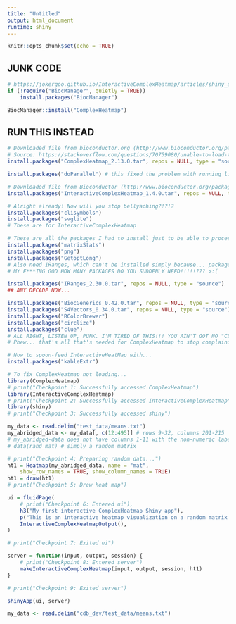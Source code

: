 ```yaml
---
title: "Untitled"
output: html_document
runtime: shiny
---
```


```r
knitr::opts_chunk$set(echo = TRUE)
```

## JUNK CODE
```r
# https://jokergoo.github.io/InteractiveComplexHeatmap/articles/shiny_dev.html
if (!require("BiocManager", quietly = TRUE))
    install.packages("BiocManager")

BiocManager::install("ComplexHeatmap")

```

## RUN THIS INSTEAD
```r
# Downloaded file from bioconductor.org (http://www.bioconductor.org/packages/devel/bioc/html/ComplexHeatmap.html)
# Source: https://stackoverflow.com/questions/70759080/unable-to-load-the-package-complexheatmap
install.packages("ComplexHeatmap_2.13.0.tar", repos = NULL, type = "source")
```

```r
install.packages("doParallel") # this fixed the problem with running library(ComplexHeatmap)
```

```r
# Downloaded file from Bioconductor (http://www.bioconductor.org/packages/release/bioc/html/InteractiveComplexHeatmap.html)
install.packages("InteractiveComplexHeatmap_1.4.0.tar", repos = NULL, type = "source")
```

```r
# Alright already! Now will you stop bellyaching?!?!?
install.packages("clisymbols")
install.packages("svglite")
# These are for InteractiveComplexHeatmap
```

```r
# These are all the packages I had to install just to be able to process a txt file
install.packages("matrixStats")
install.packages("png")
install.packages("GetoptLong")
# Also need IRanges, which can't be installed simply because... package ‘IRanges’ is not available for this version of R
# MY F***ING GOD HOW MANY PACKAGES DO YOU SUDDENLY NEED!!!!!??? >:(
``` 

```r
install.packages("IRanges_2.30.0.tar", repos = NULL, type = "source")
## ANY DECADE NOW...
```

```r
install.packages("BiocGenerics_0.42.0.tar", repos = NULL, type = "source")
install.packages("S4Vectors_0.34.0.tar", repos = NULL, type = "source")
install.packages("RColorBrewer")
install.packages("circlize")
install.packages("clue")
# ALL RIGHT, LISTEN UP, PUNK. I'M TIRED OF THIS!!! YOU AIN'T GOT NO "CLUE" HOW EXASPERATED I AM RIGHT NOW!!!!!!!!!
# Phew... that's all that's needed for ComplexHeatmap to stop complaining
```

```r
# Now to spoon-feed InteractiveHeatMap with...
install.packages("kableExtr")
```

```r
# To fix ComplexHeatmap not loading... 
library(ComplexHeatmap)
# print("Checkpoint 1: Successfully accessed ComplexHeatmap")
library(InteractiveComplexHeatmap)
# print("Checkpoint 2: Successfully accessed InteractiveComplexHeatmap")
library(shiny)
# print("Checkpoint 3: Successfully accessed shiny")

my_data <- read.delim("test_data/means.txt")
my_abridged_data <- my_data[, c(12:495)] # rows 9-32, columns 201-215
# my_abridged-data does not have columns 1-11 with the non-numeric labels
# data(rand_mat) # simply a random matrix

# print("Checkpoint 4: Preparing random data...")
ht1 = Heatmap(my_abridged_data, name = "mat",
    show_row_names = TRUE, show_column_names = TRUE)
ht1 = draw(ht1)
# print("Checkpoint 5: Drew heat map")

ui = fluidPage(
    # print("Checkpoint 6: Entered ui"),
    h3("My first interactive ComplexHeatmap Shiny app"),
    p("This is an interactive heatmap visualization on a random matrix."),
    InteractiveComplexHeatmapOutput(),
)

# print("Checkpoint 7: Exited ui")

server = function(input, output, session) {
    # print("Checkpoint 8: Entered server")
    makeInteractiveComplexHeatmap(input, output, session, ht1)
}

# print("Checkpoint 9: Exited server")

shinyApp(ui, server)

```

```r
my_data <- read.delim("cdb_dev/test_data/means.txt")
```



